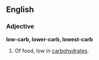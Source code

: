 ==English==
===Adjective===
'''low-carb, lower-carb, lowest-carb''' <!--google provides plenty of hits for "lower-carb" and "lowest-carb"-->

#Of food, low in [[carbohydrate]]s.